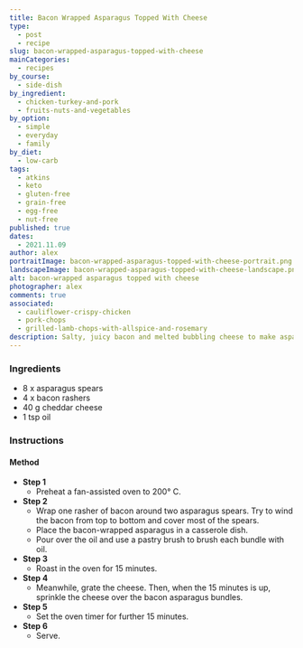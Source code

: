 ```yaml
---
title: Bacon Wrapped Asparagus Topped With Cheese
type:
  - post
  - recipe
slug: bacon-wrapped-asparagus-topped-with-cheese
mainCategories:
  - recipes
by_course:
  - side-dish
by_ingredient:
  - chicken-turkey-and-pork
  - fruits-nuts-and-vegetables
by_option:
  - simple
  - everyday
  - family
by_diet:
  - low-carb
tags:
  - atkins
  - keto
  - gluten-free
  - grain-free
  - egg-free
  - nut-free
published: true
dates:
  - 2021.11.09
author: alex
portraitImage: bacon-wrapped-asparagus-topped-with-cheese-portrait.png
landscapeImage: bacon-wrapped-asparagus-topped-with-cheese-landscape.png
alt: bacon-wrapped asparagus topped with cheese
photographer: alex
comments: true
associated:
  - cauliflower-crispy-chicken
  - pork-chops
  - grilled-lamb-chops-with-allspice-and-rosemary
description: Salty, juicy bacon and melted bubbling cheese to make asparagus tasty.
---
```


<Ingredients>

### Ingredients

- 8 x asparagus spears
- 4 x bacon rashers
- 40 g cheddar cheese
- 1 tsp oil

</Ingredients>

<Instructions>

### Instructions

#### Method

- **Step 1**
  - Preheat a fan-assisted oven to 200° C.
- **Step 2**
  - Wrap one rasher of bacon around two asparagus spears. Try to wind the bacon from top to bottom and cover most of the spears.
  - Place the bacon-wrapped asparagus in a casserole dish.
  - Pour over the oil and use a pastry brush to brush each bundle with oil.
- **Step 3**
  - Roast in the oven for 15 minutes.
- **Step 4**
  - Meanwhile, grate the cheese. Then, when the 15 minutes is up, sprinkle the cheese over the bacon asparagus bundles.
- **Step 5**
  - Set the oven timer for further 15 minutes.
- **Step 6**
  - Serve.

</Instructions>
